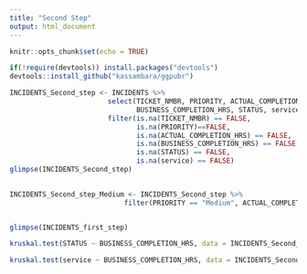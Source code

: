 ```yaml
---
title: "Second Step"
output: html_document
---
```


```r
knitr::opts_chunk$set(echo = TRUE)
```

```r
if(!require(devtools)) install.packages("devtools")
devtools::install_github("kassambara/ggpubr")
```

```r
INCIDENTS_Second_step <- INCIDENTS %>%
                        select(TICKET_NMBR, PRIORITY, ACTUAL_COMPLETION_HRS, 
                               BUSINESS_COMPLETION_HRS, STATUS, service) %>%
                        filter(is.na(TICKET_NMBR) == FALSE, 
                               is.na(PRIORITY)==FALSE,
                               is.na(ACTUAL_COMPLETION_HRS) == FALSE,
                               is.na(BUSINESS_COMPLETION_HRS) == FALSE,
                               is.na(STATUS) == FALSE,
                               is.na(service) == FALSE)
glimpse(INCIDENTS_Second_step)
  
```

```r
INCIDENTS_Second_step_Medium <- INCIDENTS_Second_step %>%
                            filter(PRIORITY == "Medium", ACTUAL_COMPLETION_HRS > 0)


glimpse(INCIDENTS_first_step)

kruskal.test(STATUS ~ BUSINESS_COMPLETION_HRS, data = INCIDENTS_Second_step_Medium)

kruskal.test(service ~ BUSINESS_COMPLETION_HRS, data = INCIDENTS_Second_step_Medium)
```














